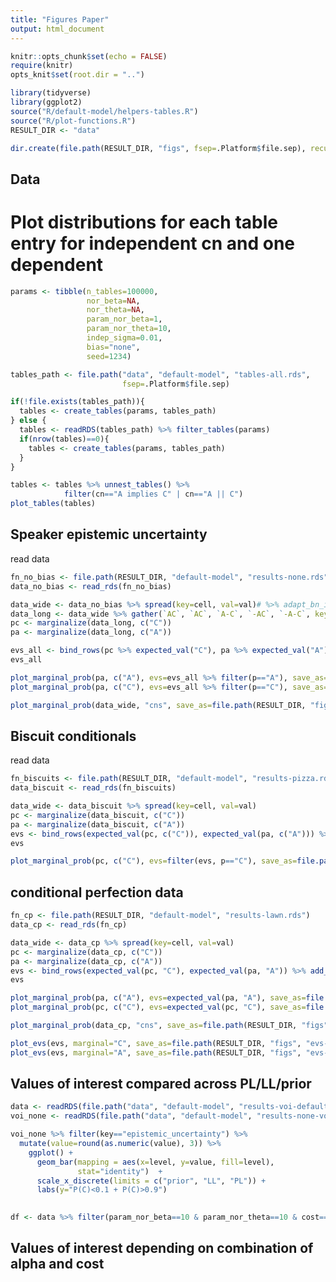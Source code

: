 ```yaml
---
title: "Figures Paper"
output: html_document
---
```


```r
knitr::opts_chunk$set(echo = FALSE)
require(knitr)
opts_knit$set(root.dir = "..")
```


```r
library(tidyverse)
library(ggplot2)
source("R/default-model/helpers-tables.R")
source("R/plot-functions.R")
RESULT_DIR <- "data"

dir.create(file.path(RESULT_DIR, "figs", fsep=.Platform$file.sep), recursive = TRUE, showWarnings = FALSE)
```

## Data
# Plot distributions for each table entry for independent cn and one dependent

```r
params <- tibble(n_tables=100000,
                 nor_beta=NA,
                 nor_theta=NA,
                 param_nor_beta=1,
                 param_nor_theta=10,
                 indep_sigma=0.01,
                 bias="none",
                 seed=1234)

tables_path <- file.path("data", "default-model", "tables-all.rds",
                         fsep=.Platform$file.sep)

if(!file.exists(tables_path)){
  tables <- create_tables(params, tables_path)
} else {
  tables <- readRDS(tables_path) %>% filter_tables(params)
  if(nrow(tables)==0){
    tables <- create_tables(params, tables_path)
  }
}

tables <- tables %>% unnest_tables() %>%
            filter(cn=="A implies C" | cn=="A || C")
plot_tables(tables)
```


## Speaker epistemic uncertainty

read data 

```r
fn_no_bias <- file.path(RESULT_DIR, "default-model", "results-none.rds")
data_no_bias <- read_rds(fn_no_bias)
```


```r
data_wide <- data_no_bias %>% spread(key=cell, val=val)# %>% adapt_bn_ids()
data_long <- data_wide %>% gather(`AC`, `AC`, `A-C`, `-AC`, `-A-C`, key=cell, val=val)
pc <- marginalize(data_long, c("C")) 
pa <- marginalize(data_long, c("A"))

evs_all <- bind_rows(pc %>% expected_val("C"), pa %>% expected_val("A")) %>% add_column(bias="none")
evs_all
```

```r
plot_marginal_prob(pa, c("A"), evs=evs_all %>% filter(p=="A"), save_as=file.path(RESULT_DIR, "figs", "no-bias-pa.png"))
plot_marginal_prob(pa, c("C"), evs=evs_all %>% filter(p=="C"), save_as=file.path(RESULT_DIR, "figs", "no-bias-pc.png"))

plot_marginal_prob(data_wide, "cns", save_as=file.path(RESULT_DIR, "figs", "no-bias-cns.png"))
```


## Biscuit conditionals
read data
```r
fn_biscuits <- file.path(RESULT_DIR, "default-model", "results-pizza.rds")
data_biscuit <- read_rds(fn_biscuits)
```


```r
data_wide <- data_biscuit %>% spread(key=cell, val=val)
pc <- marginalize(data_biscuit, c("C"))
pa <- marginalize(data_biscuit, c("A"))
evs <- bind_rows(expected_val(pc, c("C")), expected_val(pa, c("A"))) %>% add_column(bias="biscuits")
evs
```


```r
plot_marginal_prob(pc, c("C"), evs=filter(evs, p=="C"), save_as=file.path(RESULT_DIR, "figs", "biscuit-pc.png"))
```


## conditional perfection data
```r
fn_cp <- file.path(RESULT_DIR, "default-model", "results-lawn.rds")
data_cp <- read_rds(fn_cp)
```


```r
data_wide <- data_cp %>% spread(key=cell, val=val)
pc <- marginalize(data_cp, c("C")) 
pa <- marginalize(data_cp, c("A")) 
evs <- bind_rows(expected_val(pc, "C"), expected_val(pa, "A")) %>% add_column(bias="cp")
evs
```


```r
plot_marginal_prob(pa, c("A"), evs=expected_val(pa, "A"), save_as=file.path(RESULT_DIR, "figs", "cp-pa.png"))
plot_marginal_prob(pc, c("C"), evs=expected_val(pc, "C"), save_as=file.path(RESULT_DIR, "figs", "cp-pc.png"))

plot_marginal_prob(data_cp, "cns", save_as=file.path(RESULT_DIR, "figs", "cp-cns.png"))
```


```r
plot_evs(evs, marginal="C", save_as=file.path(RESULT_DIR, "figs", "evs-pc.png"))
plot_evs(evs, marginal="A", save_as=file.path(RESULT_DIR, "figs", "evs-pa.png"))
```


## Values of interest compared across PL/LL/prior

```r
data <- readRDS(file.path("data", "default-model", "results-voi-default.rds"))
voi_none <- readRDS(file.path("data", "default-model", "results-none-voi.rds"))
```

```r
voi_none %>% filter(key=="epistemic_uncertainty") %>%
  mutate(value=round(as.numeric(value), 3)) %>% 
    ggplot() + 
      geom_bar(mapping = aes(x=level, y=value, fill=level),
               stat="identity")  +
      scale_x_discrete(limits = c("prior", "LL", "PL")) +
      labs(y="P(C)<0.1 + P(C)>0.9")
  
```



```r
df <- data %>% filter(param_nor_beta==10 & param_nor_theta==10 & cost==0 & alpha==5)
```


## Values of interest depending on combination of alpha and cost

<!-- ```{r param-sweep, message=FALSE} -->
<!-- data <- data %>% filter(seed==1234) -->
<!-- plot_voi_alpha_cost(data, 1, "epistemic_uncertainty", "PL") -->

<!-- plot_voi_alpha_cost(data, 2, "biscuits_pc", "LL") -->
<!-- plot_voi_alpha_cost(data, 2, "biscuits_pc", "PL") -->

<!-- df <- data %>% filter(key=="cp-cns" | key=="cp-bns") %>% -->
<!--         filter(model_id == 1 | model_id == 3) %>% -->
<!--         separate(value, c("dir", "value"), sep="_") -->

<!-- # value of interest considering causal nets -->
<!-- plot_voi_alpha_cost(df, 1, "cp-cns", "LL") -->
<!-- plot_voi_alpha_cost(df, 1, "cp-cns", "PL") -->

<!-- plot_voi_alpha_cost(df, 3, "cp-cns", "LL") -->
<!-- plot_voi_alpha_cost(df, 3, "cp-cns", "PL") -->

<!-- # value of interest considering bayes nets -->
<!-- plot_voi_alpha_cost(df, 1, "cp-bns", "LL") -->
<!-- plot_voi_alpha_cost(df, 1, "cp-bns", "PL") -->

<!-- plot_voi_alpha_cost(df, 3, "cp-bns", "LL") -->
<!-- plot_voi_alpha_cost(df, 3, "cp-bns", "PL") -->

<!-- ``` -->


<!-- ## Douven examples -->
<!-- 1. Sundowners -->
<!-- ```{r sundowners, message=FALSE} -->
<!-- fn <- file.path(RESULT_DIR, "sundowners.rds") -->
<!-- data <- readRDS(fn) -->
<!-- data_wide <- data %>% spread(key=cell, val=val, fill = 0) -->

<!-- pr <- marginalize(data, c("R")) -->
<!-- plot_marginal_bar(pr, "R", save_as=file.path(RESULT_DIR, "figs", "sundowners-pr.png")) -->
<!-- ``` -->

<!-- 1.1 Literal Listener distributions for each utterance -->

<!-- ```{r, message=FALSE} -->
<!-- fn <- file.path(RESULT_DIR, "model-5-LL-all-utts.rds") -->
<!-- data <- readRDS(fn) -->


<!-- data_wide <- data %>% group_by(u, rowid) %>% spread(key=cell, val=val, fill=0) -->
<!-- bns <- data_wide %>% group_by(cn, RS, `-RS`, `-RS-W`, `R-SW`) %>% mutate(bn_id=group_indices()) -->


<!-- for(u in bns$u %>% unique()){ -->
<!--   df <- bns %>% filter(u== (!! u)) %>% rename(p=bn_id) %>% add_column(level="LL") -->
<!--   p <- plot_marginal_bar(df, "bns", title=u, save_as=NULL) -->
<!--   print(p) -->
<!-- } -->

<!-- ``` -->






